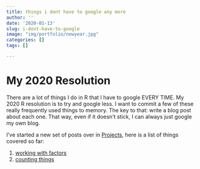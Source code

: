 ```yaml
---
title: things i dont have to google any more
author: ''
date: '2020-01-13'
slug: i-dont-have-to-google
image: "img/portfolio/newyear.jpg"
categories: []
tags: []

---
```


# My 2020 Resolution

There are a lot of things I do in R that I have to google EVERY TIME. My 2020 R resolution is to try and google less. I want to commit a few of these really frequently used things to memory. The key to that: write a blog post about each one. That way, even if it doesn't stick, I can always just google my own blog. 

I've started a new set of posts over in [Projects](http://jenrichmond.rbind.io/projects/), here is a list of things covered so far: 

1. [working with factors](http://jenrichmond.rbind.io/projects/working-with-factors/)
2. [counting things](http://jenrichmond.rbind.io/projects/counting-things/)








